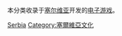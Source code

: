 本分类收录于[[塞尔维亚|塞尔维亚]]开发的[[电子游戏|电子游戏]]。
[[Category:各地開發電子遊戲|Serbia]]
[[Category:塞爾維亞文化|Category:塞爾維亞文化]]